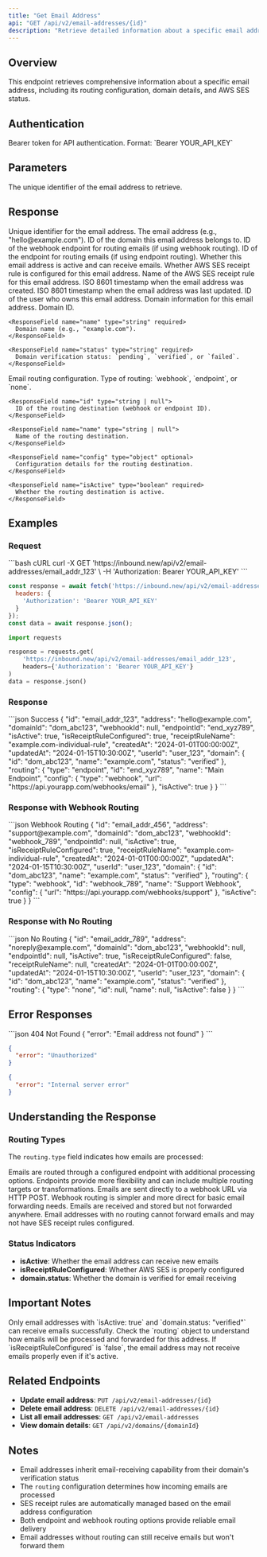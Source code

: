 ```yaml
---
title: "Get Email Address"
api: "GET /api/v2/email-addresses/{id}"
description: "Retrieve detailed information about a specific email address including routing configuration and status"
---
```


## Overview

This endpoint retrieves comprehensive information about a specific email address, including its routing configuration, domain details, and AWS SES status.

## Authentication

<ParamField header="Authorization" type="string" required>
  Bearer token for API authentication. Format: `Bearer YOUR_API_KEY`
</ParamField>

## Parameters

<ParamField path="id" type="string" required>
  The unique identifier of the email address to retrieve.
</ParamField>

## Response

<ResponseField name="id" type="string" required>
  Unique identifier for the email address.
</ResponseField>

<ResponseField name="address" type="string" required>
  The email address (e.g., "hello@example.com").
</ResponseField>

<ResponseField name="domainId" type="string" required>
  ID of the domain this email address belongs to.
</ResponseField>

<ResponseField name="webhookId" type="string | null">
  ID of the webhook endpoint for routing emails (if using webhook routing).
</ResponseField>

<ResponseField name="endpointId" type="string | null">
  ID of the endpoint for routing emails (if using endpoint routing).
</ResponseField>

<ResponseField name="isActive" type="boolean" required>
  Whether this email address is active and can receive emails.
</ResponseField>

<ResponseField name="isReceiptRuleConfigured" type="boolean" required>
  Whether AWS SES receipt rule is configured for this email address.
</ResponseField>

<ResponseField name="receiptRuleName" type="string | null">
  Name of the AWS SES receipt rule for this email address.
</ResponseField>

<ResponseField name="createdAt" type="string" required>
  ISO 8601 timestamp when the email address was created.
</ResponseField>

<ResponseField name="updatedAt" type="string" required>
  ISO 8601 timestamp when the email address was last updated.
</ResponseField>

<ResponseField name="userId" type="string" required>
  ID of the user who owns this email address.
</ResponseField>

<ResponseField name="domain" type="object" required>
  Domain information for this email address.
  
  <Expandable title="Domain properties">
    <ResponseField name="id" type="string" required>
      Domain ID.
    </ResponseField>
    
    <ResponseField name="name" type="string" required>
      Domain name (e.g., "example.com").
    </ResponseField>
    
    <ResponseField name="status" type="string" required>
      Domain verification status: `pending`, `verified`, or `failed`.
    </ResponseField>
  </Expandable>
</ResponseField>

<ResponseField name="routing" type="object" required>
  Email routing configuration.
  
  <Expandable title="Routing properties">
    <ResponseField name="type" type="string" required>
      Type of routing: `webhook`, `endpoint`, or `none`.
    </ResponseField>
    
    <ResponseField name="id" type="string | null">
      ID of the routing destination (webhook or endpoint ID).
    </ResponseField>
    
    <ResponseField name="name" type="string | null">
      Name of the routing destination.
    </ResponseField>
    
    <ResponseField name="config" type="object" optional>
      Configuration details for the routing destination.
    </ResponseField>
    
    <ResponseField name="isActive" type="boolean" required>
      Whether the routing destination is active.
    </ResponseField>
  </Expandable>
</ResponseField>

## Examples

### Request

<RequestExample>
```bash cURL
curl -X GET 'https://inbound.new/api/v2/email-addresses/email_addr_123' \
  -H 'Authorization: Bearer YOUR_API_KEY'
```

```javascript JavaScript
const response = await fetch('https://inbound.new/api/v2/email-addresses/email_addr_123', {
  headers: {
    'Authorization': 'Bearer YOUR_API_KEY'
  }
});
const data = await response.json();
```

```python Python
import requests

response = requests.get(
    'https://inbound.new/api/v2/email-addresses/email_addr_123',
    headers={'Authorization': 'Bearer YOUR_API_KEY'}
)
data = response.json()
```
</RequestExample>

### Response

<ResponseExample>
```json Success
{
  "id": "email_addr_123",
  "address": "hello@example.com",
  "domainId": "dom_abc123",
  "webhookId": null,
  "endpointId": "end_xyz789",
  "isActive": true,
  "isReceiptRuleConfigured": true,
  "receiptRuleName": "example.com-individual-rule",
  "createdAt": "2024-01-01T00:00:00Z",
  "updatedAt": "2024-01-15T10:30:00Z",
  "userId": "user_123",
  "domain": {
    "id": "dom_abc123",
    "name": "example.com",
    "status": "verified"
  },
  "routing": {
    "type": "endpoint",
    "id": "end_xyz789",
    "name": "Main Endpoint",
    "config": {
      "type": "webhook",
      "url": "https://api.yourapp.com/webhooks/email"
    },
    "isActive": true
  }
}
```
</ResponseExample>

### Response with Webhook Routing

<ResponseExample>
```json Webhook Routing
{
  "id": "email_addr_456",
  "address": "support@example.com",
  "domainId": "dom_abc123",
  "webhookId": "webhook_789",
  "endpointId": null,
  "isActive": true,
  "isReceiptRuleConfigured": true,
  "receiptRuleName": "example.com-individual-rule",
  "createdAt": "2024-01-01T00:00:00Z",
  "updatedAt": "2024-01-15T10:30:00Z",
  "userId": "user_123",
  "domain": {
    "id": "dom_abc123",
    "name": "example.com",
    "status": "verified"
  },
  "routing": {
    "type": "webhook",
    "id": "webhook_789",
    "name": "Support Webhook",
    "config": {
      "url": "https://api.yourapp.com/webhooks/support"
    },
    "isActive": true
  }
}
```
</ResponseExample>

### Response with No Routing

<ResponseExample>
```json No Routing
{
  "id": "email_addr_789",
  "address": "noreply@example.com",
  "domainId": "dom_abc123",
  "webhookId": null,
  "endpointId": null,
  "isActive": true,
  "isReceiptRuleConfigured": false,
  "receiptRuleName": null,
  "createdAt": "2024-01-01T00:00:00Z",
  "updatedAt": "2024-01-15T10:30:00Z",
  "userId": "user_123",
  "domain": {
    "id": "dom_abc123",
    "name": "example.com",
    "status": "verified"
  },
  "routing": {
    "type": "none",
    "id": null,
    "name": null,
    "isActive": false
  }
}
```
</ResponseExample>

## Error Responses

<ResponseExample>
```json 404 Not Found
{
  "error": "Email address not found"
}
```

```json 401 Unauthorized
{
  "error": "Unauthorized"
}
```

```json 500 Internal Server Error
{
  "error": "Internal server error"
}
```
</ResponseExample>

## Understanding the Response

### Routing Types

The `routing.type` field indicates how emails are processed:

<Steps>
<Step title="Endpoint Routing (routing.type: 'endpoint')">
  Emails are routed through a configured endpoint with additional processing options.
  
  <Info>
  Endpoints provide more flexibility and can include multiple routing targets or transformations.
  </Info>
</Step>

<Step title="Webhook Routing (routing.type: 'webhook')">
  Emails are sent directly to a webhook URL via HTTP POST.
  
  <Tip>
  Webhook routing is simpler and more direct for basic email forwarding needs.
  </Tip>
</Step>

<Step title="No Routing (routing.type: 'none')">
  Emails are received and stored but not forwarded anywhere.
  
  <Warning>
  Email addresses with no routing cannot forward emails and may not have SES receipt rules configured.
  </Warning>
</Step>
</Steps>

### Status Indicators

- **isActive**: Whether the email address can receive new emails
- **isReceiptRuleConfigured**: Whether AWS SES is properly configured
- **domain.status**: Whether the domain is verified for email receiving

## Important Notes

<Info>
Only email addresses with `isActive: true` and `domain.status: "verified"` can receive emails successfully.
</Info>

<Tip>
Check the `routing` object to understand how emails will be processed and forwarded for this address.
</Tip>

<Warning>
If `isReceiptRuleConfigured` is `false`, the email address may not receive emails properly even if it's active.
</Warning>

## Related Endpoints

- **Update email address**: `PUT /api/v2/email-addresses/{id}`
- **Delete email address**: `DELETE /api/v2/email-addresses/{id}`
- **List all email addresses**: `GET /api/v2/email-addresses`
- **View domain details**: `GET /api/v2/domains/{domainId}`

## Notes

- Email addresses inherit email-receiving capability from their domain's verification status
- The `routing` configuration determines how incoming emails are processed
- SES receipt rules are automatically managed based on the email address configuration
- Both endpoint and webhook routing options provide reliable email delivery
- Email addresses without routing can still receive emails but won't forward them 